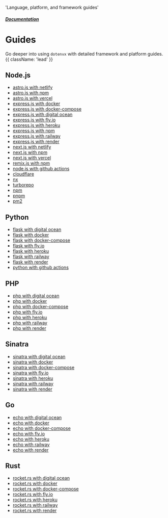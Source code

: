   'Language, platform, and framework guides'

##### [Documentation](/docs)
# Guides

Go deeper into using `dotenvx` with detailed framework and platform guides. {{ className: 'lead' }}

## Node.js

* [astro.js with netlify](/docs/platforms/netlify)
* [astro.js with npm](/docs/package-managers/npm#astro)
* [astro.js with vercel](/docs/platforms/vercel)
* [express.js with docker](/docs/platforms/docker)
* [express.js with docker-compose](/docs/platforms/docker-compose)
* [express.js with digital ocean](/docs/platforms/digital-ocean)
* [express.js with fly.io](/docs/platforms/fly)
* [express.js with heroku](/docs/platforms/heroku)
* [express.js with npm](/docs/package-managers/npm#express)
* [express.js with railway](/docs/platforms/railway)
* [express.js with render](/docs/platforms/render)
* [next.js with netlify](/docs/platforms/netlify)
* [next.js with npm](/docs/package-managers/npm#next)
* [next.js with vercel](/docs/platforms/vercel)
* [remix.js with npm](/docs/package-managers/npm#remix)
* [node.js with github actions](/docs/cis/github-actions)
* [cloudflare](/docs/platforms/cloudflare)
* [nx](/docs/monorepos/nx)
* [turborepo](/docs/monorepos/turborepo)
* [npm](/docs/package-managers/npm)
* [pnpm](/docs/package-managers/pnpm)
* [pm2](/docs/process-managers/pm2)

## Python

* [flask with digital ocean](/docs/platforms/digital-ocean)
* [flask with docker](/docs/platforms/docker)
* [flask with docker-compose](/docs/platforms/docker-compose)
* [flask with fly.io](/docs/platforms/fly)
* [flask with heroku](/docs/platforms/heroku)
* [flask with railway](/docs/platforms/railway)
* [flask with render](/docs/platforms/render)
* [python with github actions](/docs/cis/github-actions)

## PHP

* [php with digital ocean](/docs/platforms/digital-ocean)
* [php with docker](/docs/platforms/docker)
* [php with docker-compose](/docs/platforms/docker-compose)
* [php with fly.io](/docs/platforms/fly)
* [php with heroku](/docs/platforms/heroku)
* [php with railway](/docs/platforms/railway)
* [php with render](/docs/platforms/render)

## Sinatra

* [sinatra with digital ocean](/docs/platforms/digital-ocean)
* [sinatra with docker](/docs/platforms/docker)
* [sinatra with docker-compose](/docs/platforms/docker-compose)
* [sinatra with fly.io](/docs/platforms/fly)
* [sinatra with heroku](/docs/platforms/heroku)
* [sinatra with railway](/docs/platforms/railway)
* [sinatra with render](/docs/platforms/render)

## Go

* [echo with digital ocean](/docs/platforms/digital-ocean)
* [echo with docker](/docs/platforms/docker)
* [echo with docker-compose](/docs/platforms/docker-compose)
* [echo with fly.io](/docs/platforms/fly)
* [echo with heroku](/docs/platforms/heroku)
* [echo with railway](/docs/platforms/railway)
* [echo with render](/docs/platforms/render)

## Rust

* [rocket.rs with digital ocean](/docs/platforms/digital-ocean)
* [rocket.rs with docker](/docs/platforms/docker)
* [rocket.rs with docker-compose](/docs/platforms/docker-compose)
* [rocket.rs with fly.io](/docs/platforms/fly)
* [rocket.rs with heroku](/docs/platforms/heroku)
* [rocket.rs with railway](/docs/platforms/railway)
* [rocket.rs with render](/docs/platforms/render)
